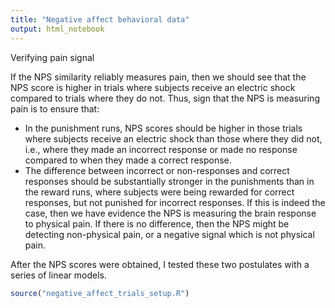 ```yaml
---
title: "Negative affect behavioral data"
output: html_notebook
---
```

Verifying pain signal

If the NPS similarity reliably measures pain, then we should see that the NPS score is higher in trials where subjects receive an electric shock compared to trials where they do not. Thus, sign that the NPS is measuring pain is to ensure that:

 - In the punishment runs, NPS scores should be higher in those trials where subjects receive an electric shock than those where they did not, i.e., where they made an incorrect response or made no response compared to when they made a correct response.
 - The difference between incorrect or non-responses and correct responses should be substantially stronger in the punishments than in the reward runs, where subjects were being rewarded for correct responses, but not punished for incorrect responses. If this is indeed the case, then we have evidence the NPS is measuring the brain response to physical pain. If there is no difference, then the NPS might be detecting non-physical pain, or a negative signal which is not physical pain.

After the NPS scores were obtained, I tested these two postulates with a series of linear models.

```r
source("negative_affect_trials_setup.R")
```


